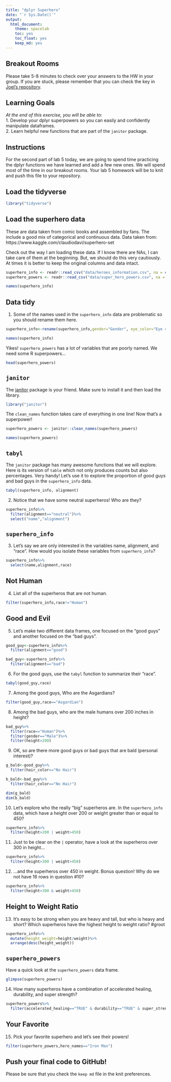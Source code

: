 ```yaml
---
title: "dplyr Superhero"
date: "`r Sys.Date()`"
output:
  html_document: 
    theme: spacelab
    toc: yes
    toc_float: yes
    keep_md: yes
---
```


## Breakout Rooms  
Please take 5-8 minutes to check over your answers to the HW in your group. If you are stuck, please remember that you can check the key in [Joel's repository](https://github.com/jmledford3115/BIS15LW2021_jledford).  

## Learning Goals  
*At the end of this exercise, you will be able to:*    
1. Develop your dplyr superpowers so you can easily and confidently manipulate dataframes.  
2. Learn helpful new functions that are part of the `janitor` package.  

## Instructions
For the second part of lab 5 today, we are going to spend time practicing the dplyr functions we have learned and add a few new ones. We will spend most of the time in our breakout rooms. Your lab 5 homework will be to knit and push this file to your repository.  

## Load the tidyverse
```r
library("tidyverse")
```

## Load the superhero data
These are data taken from comic books and assembled by fans. The include a good mix of categorical and continuous data.  Data taken from: https://www.kaggle.com/claudiodavi/superhero-set  

Check out the way I am loading these data. If I know there are NAs, I can take care of them at the beginning. But, we should do this very cautiously. At times it is better to keep the original columns and data intact.  
```r
superhero_info <- readr::read_csv("data/heroes_information.csv", na = c("", "-99", "-"))
superhero_powers <- readr::read_csv("data/super_hero_powers.csv", na = c("", "-99", "-"))
```
```r
names(superhero_info)
```

## Data tidy
1. Some of the names used in the `superhero_info` data are problematic so you should rename them here.  
```r
superhero_info<-rename(superhero_info,gender="Gender", eye_color="Eye color",race="Race",hair_color="Hair color",height="Height",publisher="Publisher",skin_color="Skin color",alignment="Alignment",weight="Weight")
```

```r
names(superhero_info)
```

Yikes! `superhero_powers` has a lot of variables that are poorly named. We need some R superpowers...
```r
head(superhero_powers)
```

## `janitor`
The [janitor](https://garthtarr.github.io/meatR/janitor.html) package is your friend. Make sure to install it and then load the library.  
```r
library("janitor")
```

The `clean_names` function takes care of everything in one line! Now that's a superpower!
```r
superhero_powers <- janitor::clean_names(superhero_powers)
```

```r
names(superhero_powers)
```

## `tabyl`
The `janitor` package has many awesome functions that we will explore. Here is its version of `table` which not only produces counts but also percentages. Very handy! Let's use it to explore the proportion of good guys and bad guys in the `superhero_info` data.  

```r
tabyl(superhero_info, alignment)
```

2. Notice that we have some neutral superheros! Who are they?
```r
superhero_info%>%
  filter(alignment=="neutral")%>%
  select("name","alignment")
```

## `superhero_info`
3. Let's say we are only interested in the variables name, alignment, and "race". How would you isolate these variables from `superhero_info`?
```r
superhero_info%>%
  select(name,alignment,race)
```

## Not Human
4. List all of the superheros that are not human.
```r
filter(superhero_info,race!="Human")
```

## Good and Evil
5. Let's make two different data frames, one focused on the "good guys" and another focused on the "bad guys".
```r
good_guy<-superhero_info%>%
  filter(alignment=="good")
```

```r
bad_guy<-superhero_info%>%
  filter(alignment=="bad")
```

6. For the good guys, use the `tabyl` function to summarize their "race".
```r
tabyl(good_guy,race)
```

7. Among the good guys, Who are the Asgardians?
```r
filter(good_guy,race=="Asgardian")
```

8. Among the bad guys, who are the male humans over 200 inches in height?
```r
bad_guy%>%
  filter(race=="Human")%>%
  filter(gender=="Male")%>%
  filter(height>200)
```

9. OK, so are there more good guys or bad guys that are bald (personal interest)?
```r
g_bald<-good_guy%>%
  filter(hair_color=="No Hair")
```

```r
b_bald<-bad_guy%>%
  filter(hair_color=="No Hair")
```

```r
dim(g_bald)
dim(b_bald)
```


10. Let's explore who the really "big" superheros are. In the `superhero_info` data, which have a height over 200 or weight greater than or equal to 450?
```r
superhero_info%>%
  filter(height>200 | weight>450)
```

11. Just to be clear on the `|` operator,  have a look at the superheros over 300 in height...
```r
superhero_info%>%
  filter(height>300 | weight>450)
```

12. ...and the superheros over 450 in weight. Bonus question! Why do we not have 16 rows in question #10?
```r
superhero_info%>%
  filter(height>300 & weight>450)
```

## Height to Weight Ratio
13. It's easy to be strong when you are heavy and tall, but who is heavy and short? Which superheros have the highest height to weight ratio?
#groot
```r
superhero_info%>%
  mutate(height_weight=height/weight)%>%
  arrange(desc(height_weight))
```

## `superhero_powers`
Have a quick look at the `superhero_powers` data frame.  
```r
glimpse(superhero_powers)
```

14. How many superheros have a combination of accelerated healing, durability, and super strength?
```r
superhero_powers%>%
  filter(accelerated_healing=="TRUE" & durability=="TRUE" & super_strength=="TRUE")
```

## Your Favorite
15. Pick your favorite superhero and let's see their powers!
```r
filter(superhero_powers,hero_names=="Iron Man")
```

## Push your final code to GitHub!
Please be sure that you check the `keep md` file in the knit preferences.  
